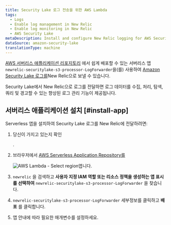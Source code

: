 ```yaml
---
title: Security Lake 로그 전송을 위한 AWS Lambda
tags:
  - Logs
  - Enable log management in New Relic
  - Enable log monitoring in New Relic
  - AWS Security Lake
metaDescription: Install and configure New Relic logging for AWS Security Lake
dataSource: amazon-security-lake
translationType: machine
---
```



[AWS 서버리스 애플리케이션 리포지토리](https://serverlessrepo.aws.amazon.com/applications) 에서 쉽게 배포할 수 있는 서버리스 앱 `newrelic-securitylake-s3-processor-LogForwarder`을(를) 사용하여 [Amazon Security Lake 로그를](https://docs.aws.amazon.com/security-lake/latest/userguide/internal-sources.html)New Relic으로 보낼 수 있습니다.

Security Lake에서 New Relic으로 로그를 전달하면 로그 데이터를 수집, 처리, 탐색, 쿼리 및 경고할 수 있는 향상된 로그 관리 기능이 제공됩니다.

## 서버리스 애플리케이션 설치 [#install-app]

Serverless 앱을 설치하여 Security Lake 로그를 New Relic에 전달하려면:

1. 당신이 가지고 있는지 확인

   <InlinePopover type="licenseKey"/>

   .

2. 브라우저에서 [AWS Serverless Application Repository를](https://serverlessrepo.aws.amazon.com/applications)

   <img title="AWS Lambda - Select region" alt="AWS Lambda - Select region" src={serverlessAWSLambdaSelectRegion}>엽니다.</img>

3. `newrelic` 을 검색하고 **사용자 지정 IAM 역할 또는 리소스 정책을 생성하는 앱 표시를 선택하여** `newrelic-securitylake-s3-processor-LogForwarder` 을 찾습니다.

4. `newrelic-securitylake-s3-processor-LogForwarder` 세부정보를 클릭하고 **배포** 를 클릭합니다.

5. 앱 안내에 따라 필요한 매개변수를 설정하세요.